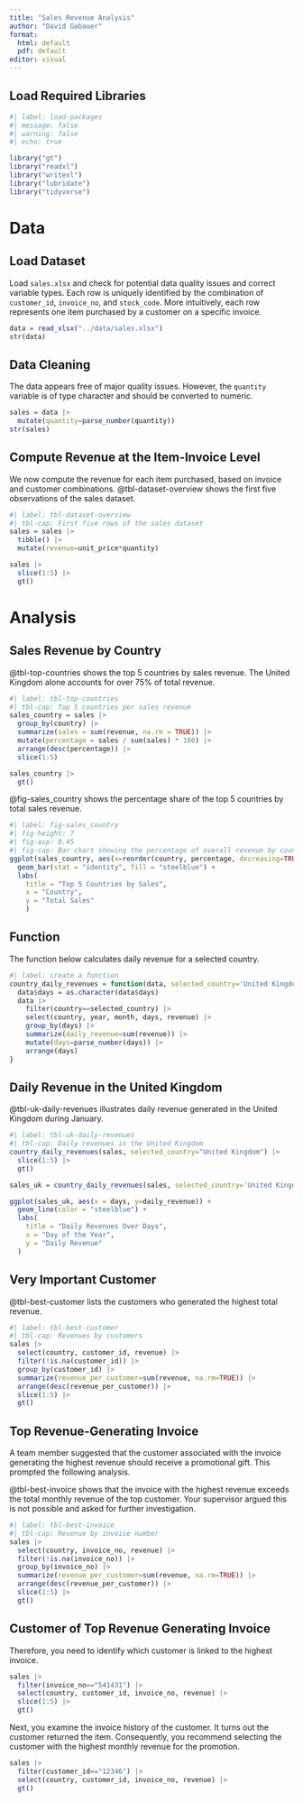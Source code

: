 ```yaml
---
title: "Sales Revenue Analysis"
author: "David Gabauer"
format: 
  html: default
  pdf: default
editor: visual
---
```


## Load Required Libraries

```r
#| label: load-packages
#| message: false
#| warning: false
#| echo: true

library("gt")
library("readxl")
library("writexl")
library("lubridate")
library("tidyverse")
```

# Data

## Load Dataset {.smaller}

Load `sales.xlsx` and check for potential data quality issues and correct variable types. Each row is uniquely identified by the combination of `customer_id`, `invoice_no`, and `stock_code`. More intuitively, each row represents one item purchased by a customer on a specific invoice.

```r
data = read_xlsx("../data/sales.xlsx")
str(data)
```

## Data Cleaning {.smaller}

The data appears free of major quality issues. However, the `quantity` variable is of type character and should be converted to numeric.

```r
sales = data |>
  mutate(quantity=parse_number(quantity))
str(sales)
```

## Compute Revenue at the Item-Invoice Level {.smaller}

We now compute the revenue for each item purchased, based on invoice and customer combinations. @tbl-dataset-overview shows the first five observations of the sales dataset.

```r
#| label: tbl-dataset-overview
#| tbl-cap: First five rows of the sales dataset
sales = sales |>
  tibble() |>
  mutate(revenue=unit_price*quantity) 

sales |>
  slice(1:5) |>
  gt()
```

# Analysis

## Sales Revenue by Country {.smaller}

@tbl-top-countries shows the top 5 countries by sales revenue. The United Kingdom alone accounts for over 75% of total revenue.

```r
#| label: tbl-top-countries
#| tbl-cap: Top 5 countries per sales revenue
sales_country = sales |>
  group_by(country) |>
  summarize(sales = sum(revenue, na.rm = TRUE)) |>
  mutate(percentage = sales / sum(sales) * 100) |>
  arrange(desc(percentage)) |>
  slice(1:5)

sales_country |> 
  gt()
```

@fig-sales_country shows the percentage share of the top 5 countries by total sales revenue.

```r
#| label: fig-sales_country
#| fig-height: 7
#| fig-asp: 0.45
#| fig-cap: Bar chart showing the percentage of overall revenue by country
ggplot(sales_country, aes(x=reorder(country, percentage, decreasing=TRUE), y=percentage)) +
  geom_bar(stat = "identity", fill = "steelblue") +
  labs(
    title = "Top 5 Countries by Sales",
    x = "Country",
    y = "Total Sales"
    ) 
```

## Function {.smaller}

The function below calculates daily revenue for a selected country.

```r
#| label: create a function
country_daily_revenues = function(data, selected_country='United Kingdom') {
  data$days = as.character(data$days)
  data |>
    filter(country==selected_country) |>
    select(country, year, month, days, revenue) |>
    group_by(days) |>
    summarize(daily_revenue=sum(revenue)) |>
    mutate(days=parse_number(days)) |>
    arrange(days)
}
```

## Daily Revenue in the United Kingdom {.smaller}

@tbl-uk-daily-revenues illustrates daily revenue generated in the United Kingdom during January.

```r
#| label: tbl-uk-daily-revenues
#| tbl-cap: Daily revenues in the United Kingdom
country_daily_revenues(sales, selected_country="United Kingdom") |> 
  slice(1:5) |>
  gt()
```

```r
sales_uk = country_daily_revenues(sales, selected_country='United Kingdom')

ggplot(sales_uk, aes(x = days, y=daily_revenue)) +
  geom_line(color = "steelblue") +
  labs(
    title = "Daily Revenues Over Days",
    x = "Day of the Year",
    y = "Daily Revenue"
  )
```

## Very Important Customer {.smaller}

@tbl-best-customer lists the customers who generated the highest total revenue.

```r
#| label: tbl-best-customer
#| tbl-cap: Revenues by customers
sales |>
  select(country, customer_id, revenue) |>
  filter(!is.na(customer_id)) |>
  group_by(customer_id) |>
  summarize(revenue_per_customer=sum(revenue, na.rm=TRUE)) |>
  arrange(desc(revenue_per_customer)) |>
  slice(1:5) |> 
  gt()
```

## Top Revenue-Generating Invoice {.smaller}

A team member suggested that the customer associated with the invoice generating the highest revenue should receive a promotional gift. This prompted the following analysis.

@tbl-best-invoice shows that the invoice with the highest revenue exceeds the total monthly revenue of the top customer. Your supervisor argued this is not possible and asked for further investigation.

```r
#| label: tbl-best-invoice
#| tbl-cap: Revenue by invoice number
sales |>
  select(country, invoice_no, revenue) |>
  filter(!is.na(invoice_no)) |>
  group_by(invoice_no) |>
  summarize(revenue_per_customer=sum(revenue, na.rm=TRUE)) |>
  arrange(desc(revenue_per_customer)) |>
  slice(1:5) |> 
  gt()
```

## Customer of Top Revenue Generating Invoice {.smaller}

Therefore, you need to identify which customer is linked to the highest invoice.

```r
sales |>
  filter(invoice_no=="541431") |>
  select(country, customer_id, invoice_no, revenue) |>
  slice(1:5) |>
  gt()
```

Next, you examine the invoice history of the customer. It turns out the customer returned the item. Consequently, you recommend selecting the customer with the highest monthly revenue for the promotion.

```r
sales |>
  filter(customer_id=="12346") |>
  select(country, customer_id, invoice_no, revenue) |>
  gt()
```
